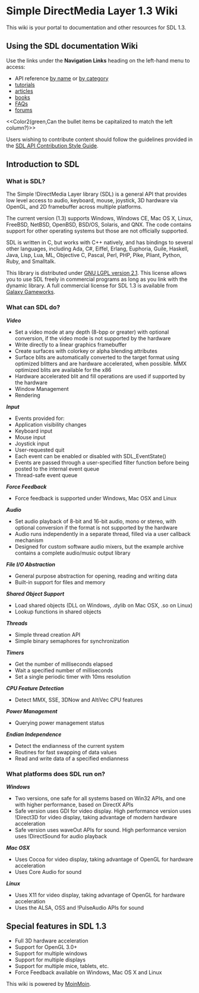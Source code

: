 <!-- # Please edit system and help pages ONLY in the master wiki! -->
<!-- # For more information, please see MoinMoin:MoinDev/Translation. -->
<!-- #master-page:FrontPage -->
<!-- format wiki -->
<!-- language en -->
<!-- pragma section-numbers 2 -->
<!-- acl All:read -->
= Simple DirectMedia Layer 1.3 Wiki =
This wiki is your portal to documentation and other resources for SDL 1.3.


== Using the SDL documentation Wiki ==
Use the links under the '''Navigation Links''' heading on the left-hand menu to access:

* API reference [[CategoryAPI|by name]] or [[APIByCategory|by category]]
* [[Tutorials|tutorials]]
* [[Articles|articles]]
* [[Books|books]]
* [[FAQs]]
* [http://forums.libsdl.org/ forums]

<<Color2(green,Can the bullet items be capitalized to match the left column?)>>

Users wishing to contribute content should follow the guidelines provided in the [http://wiki.libsdl.org/moin.cgi/APIContributionStyleGuide SDL API Contribution Style Guide].

== Introduction to SDL ==
=== What is SDL? ===
The Simple !DirectMedia Layer library (SDL) is a general API that provides low level access to audio, keyboard, mouse, joystick, 3D hardware via OpenGL, and 2D framebuffer across multiple platforms.

The current version (1.3) supports Windows, Windows CE, Mac OS X, Linux,  FreeBSD, NetBSD, OpenBSD, BSD/OS, Solaris, and QNX. The code contains support for other operating systems but those are not officially supported.

SDL is written in C, but works with C++ natively, and has bindings to several other languages, including Ada, C#, Eiffel, Erlang, Euphoria, Guile, Haskell, Java, Lisp, Lua, ML, Objective C, Pascal, Perl, PHP, Pike, Pliant, Python, Ruby, and Smalltalk.

This library is distributed under [http://www.libsdl.org/license-lgpl.php GNU LGPL version 2.1]. This license allows you to use SDL freely in commercial programs as long as you link with the dynamic library. A full commercial license for SDL 1.3 is available from [http://www.galaxygameworks.com Galaxy Gameworks].

=== What can SDL do? ===
''''' Video'''''

* Set a video mode at any depth (8-bpp or greater) with optional conversion, if the video mode is not supported by the hardware
* Write directly to a linear graphics framebuffer
* Create surfaces with colorkey or alpha blending attributes
* Surface blits are automatically converted to the target format using optimized blitters and are hardware accelerated, when possible. MMX optimized blits are available for the x86
* Hardware accelerated blit and fill operations are used if supported by the hardware
* Window Management
* Rendering

''''' Input'''''

* Events provided for:
* Application visibility changes
* Keyboard input
* Mouse input
* Joystick input
* User-requested quit
* Each event can be enabled or disabled with SDL_EventState()
* Events are passed through a user-specified filter function before being posted to the internal event queue
* Thread-safe event queue

''''' Force Feedback'''''

* Force feedback is supported under Windows, Mac OSX and Linux

'''''Audio'''''

* Set audio playback of 8-bit and 16-bit audio, mono or stereo, with optional conversion if the format is not supported by the hardware
* Audio runs independently in a separate thread, filled via a user callback mechanism
* Designed for custom software audio mixers, but the example archive contains a complete audio/music output library

'''''File I/O Abstraction'''''

* General purpose abstraction for opening, reading and writing data
* Built-in support for files and memory

'''''Shared Object Support'''''

* Load shared objects (DLL on Windows, .dylib on Mac OSX, .so on Linux)
* Lookup functions in shared objects

'''''Threads'''''

* Simple thread creation API
* Simple binary semaphores for synchronization

'''''Timers'''''

* Get the number of milliseconds elapsed
* Wait a specified number of milliseconds
* Set a single periodic timer with 10ms resolution

'''''CPU Feature Detection'''''

* Detect MMX, SSE, 3DNow and AltiVec CPU features

'''''Power Management'''''

* Querying power management status

'''''Endian Independence'''''

* Detect the endianness of the current system
* Routines for fast swapping of data values
* Read and write data of a specified endianness

=== What platforms does SDL run on? ===
'''''Windows'''''

* Two versions, one safe for all systems based on Win32 APIs, and one with higher performance, based on DirectX APIs
* Safe version uses GDI for video display. High performance version uses !Direct3D for video display, taking advantage of modern hardware acceleration
* Safe version uses waveOut APIs for sound. High performance version uses !DirectSound for audio playback

'''''Mac OSX'''''

* Uses Cocoa for video display, taking advantage of OpenGL for hardware acceleration
* Uses Core Audio for sound

'''''Linux'''''

* Uses X11 for video display, taking advantage of OpenGL for hardware acceleration
* Uses the ALSA, OSS and !PulseAudio APIs for sound

== Special features in SDL 1.3 ==
* Full 3D hardware acceleration
* Support for OpenGL 3.0+
* Support for multiple windows
* Support for multiple displays
* Support for multiple mice, tablets, etc.
* Force Feedback available on Windows, Mac OS X and Linux

This wiki is powered by [http://moinmo.in/ MoinMoin].
